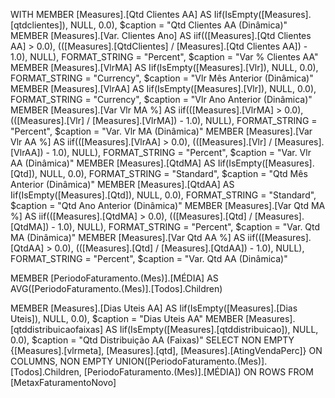 WITH
MEMBER [Measures].[Qtd Clientes AA] AS
    Iif(IsEmpty([Measures].[qtdclientes]), NULL, 0.0), $caption = "Qtd Clientes AA (Dinâmica)"
MEMBER [Measures].[Var. Clientes Ano] AS
    iif(([Measures].[Qtd Clientes AA] > 0.0), (([Measures].[QtdClientes] / [Measures].[Qtd Clientes AA]) - 1.0), NULL), FORMAT_STRING = "Percent", $caption = "Var % Clientes AA"
MEMBER [Measures].[VlrMA] AS
    Iif(IsEmpty([Measures].[Vlr]), NULL, 0.0), FORMAT_STRING = "Currency", $caption = "Vlr Mês Anterior (Dinâmica)"
MEMBER [Measures].[VlrAA] AS
    Iif(IsEmpty([Measures].[Vlr]), NULL, 0.0), FORMAT_STRING = "Currency", $caption = "Vlr Ano Anterior (Dinâmica)"
MEMBER [Measures].[Var Vlr MA %] AS
    iif(([Measures].[VlrMA] > 0.0), (([Measures].[Vlr] / [Measures].[VlrMA]) - 1.0), NULL), FORMAT_STRING = "Percent", $caption = "Var. Vlr MA (Dinâmica)"
MEMBER [Measures].[Var Vlr AA %] AS
    iif(([Measures].[VlrAA] > 0.0), (([Measures].[Vlr] / [Measures].[VlrAA]) - 1.0), NULL), FORMAT_STRING = "Percent", $caption = "Var. Vlr AA (Dinâmica)"
MEMBER [Measures].[QtdMA] AS
    Iif(IsEmpty([Measures].[Qtd]), NULL, 0.0), FORMAT_STRING = "Standard", $caption = "Qtd Mês Anterior (Dinâmica)"
MEMBER [Measures].[QtdAA] AS
    Iif(IsEmpty([Measures].[Qtd]), NULL, 0.0), FORMAT_STRING = "Standard", $caption = "Qtd Ano Anterior (Dinâmica)"
MEMBER [Measures].[Var Qtd MA %] AS
    iif(([Measures].[QtdMA] > 0.0), (([Measures].[Qtd] / [Measures].[QtdMA]) - 1.0), NULL), FORMAT_STRING = "Percent", $caption = "Var. Qtd MA (Dinâmica)"
MEMBER [Measures].[Var Qtd AA %] AS
    iif(([Measures].[QtdAA] > 0.0), (([Measures].[Qtd] / [Measures].[QtdAA]) - 1.0), NULL), FORMAT_STRING = "Percent", $caption = "Var. Qtd AA (Dinâmica)"

MEMBER [PeriodoFaturamento.(Mes)].[MÉDIA] AS
    AVG([PeriodoFaturamento.(Mes)].[Todos].Children)

MEMBER [Measures].[Dias Uteis AA] AS
    Iif(IsEmpty([Measures].[Dias Uteis]), NULL, 0.0), $caption = "Dias Uteis AA"
MEMBER [Measures].[qtddistribuicaofaixas] AS
    Iif(IsEmpty([Measures].[qtddistribuicao]), NULL, 0.0), $caption = "Qtd Distribuição AA (Faixas)"
SELECT
NON EMPTY {[Measures].[vlrmeta], [Measures].[qtd], [Measures].[AtingVendaPerc]} ON COLUMNS,
NON EMPTY UNION([PeriodoFaturamento.(Mes)].[Todos].Children, [PeriodoFaturamento.(Mes)].[MÉDIA]) ON ROWS
FROM [MetaxFaturamentoNovo]